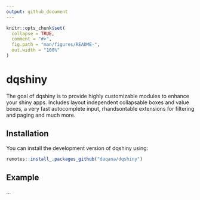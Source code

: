 ```yaml
---
output: github_document
---
```


<!-- README.md is generated from README.Rmd. Please edit that file -->

```r
knitr::opts_chunk$set(
  collapse = TRUE,
  comment = "#>",
  fig.path = "man/figures/README-",
  out.width = "100%"
)
```
# dqshiny

The goal of dqshiny is to provide highly customizable modules to enhance your
shiny apps. Includes layout independent collapsable boxes and value boxes, a
very fast autocomplete input, rhandsontable extensions for filtering and paging
and much more.

## Installation

You can install the development version of dqshiny using:

``` r
remotes::install_.packages_github("daqana/dqshiny")
```

## Example

...
